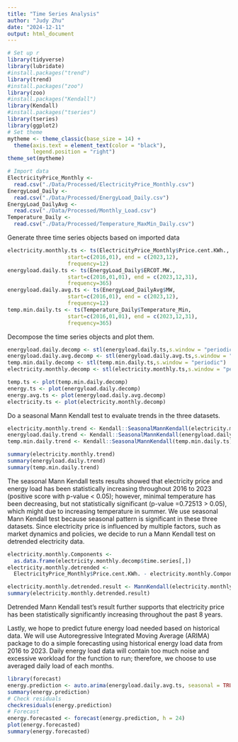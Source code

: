 ```yaml
---
title: "Time Series Analysis"
author: "Judy Zhu"
date: "2024-12-11"
output: html_document
---
```

  
```r
# Set up r
library(tidyverse)
library(lubridate)
#install.packages("trend")
library(trend)
#install.packages("zoo")
library(zoo)
#install.packages("Kendall")
library(Kendall)
#install.packages("tseries")
library(tseries)
library(ggplot2)
# Set theme
mytheme <- theme_classic(base_size = 14) +
  theme(axis.text = element_text(color = "black"), 
        legend.position = "right")
theme_set(mytheme)
```


```r
# Import data
ElectricityPrice_Monthly <-
  read.csv("./Data/Processed/ElectricityPrice_Monthly.csv")
EnergyLoad_Daily <-
  read.csv("./Data/Processed/EnergyLoad_Daily.csv")
EnergyLoad_DailyAvg <-
  read.csv("./Data/Processed/Monthly_Load.csv")
Temperature_Daily <-
  read.csv("./Data/Processed/Temperature_MaxMin_Daily.csv")

```

Generate three time series objects based on imported data
```r
electricity.monthly.ts <- ts(ElectricityPrice_Monthly$Price.cent.KWh.,
                   start=c(2016,01), end = c(2023,12),
                   frequency=12) 
energyload.daily.ts <- ts(EnergyLoad_Daily$ERCOT.MW.,
                   start=c(2016,01,01), end = c(2023,12,31),
                   frequency=365)
energyload.daily.avg.ts <- ts(EnergyLoad_DailyAvg$MW,
                   start=c(2016,01), end = c(2023,12),
                   frequency=12)
temp.min.daily.ts <- ts(Temperature_Daily$Temperature_Min,
                   start=c(2016,01,01), end = c(2023,12,31),
                   frequency=365)

```

Decompose the time series objects and plot them.
```r
energyload.daily.decomp <- stl(energyload.daily.ts,s.window = "periodic")
energyload.daily.avg.decomp <- stl(energyload.daily.avg.ts,s.window = "periodic")
temp.min.daily.decomp <- stl(temp.min.daily.ts,s.window = "periodic")
electricity.monthly.decomp <- stl(electricity.monthly.ts,s.window = "periodic")

temp.ts <- plot(temp.min.daily.decomp)
energy.ts <- plot(energyload.daily.decomp)
energy.avg.ts <- plot(energyload.daily.avg.decomp)
electricity.ts <- plot(electricity.monthly.decomp)

```

Do a seasonal Mann Kendall test to evaluate trends in the three datasets.
```r
electricity.monthly.trend <- Kendall::SeasonalMannKendall(electricity.monthly.ts)
energyload.daily.trend <- Kendall::SeasonalMannKendall(energyload.daily.ts)
temp.min.daily.trend <- Kendall::SeasonalMannKendall(temp.min.daily.ts)

summary(electricity.monthly.trend)
summary(energyload.daily.trend)
summary(temp.min.daily.trend)
```
The seasonal Mann Kendall tests results showed that electricity price and energy load has been statistically increasing throughout 2016 to 2023 (positive score with p-value < 0.05); however, minimal temperature has been decreasing, but not statistically significant (p-value =0.72513 > 0.05), which might due to increasing temperature in summer. We use seasonal Mann Kendall test because seasonal pattern is significant in these three datasets. Since electricity price is influenced by multiple factors, such as market dynamics and policies, we decide to run a Mann Kendall test on detrended electricity data.
```r
electricity.monthly.Components <- 
  as.data.frame(electricity.monthly.decomp$time.series[,])
electricity.monthly.detrended <- 
  ElectricityPrice_Monthly$Price.cent.KWh. - electricity.monthly.Components$seasonal

electricity.monthly.detrended.result <- MannKendall(electricity.monthly.detrended)
summary(electricity.monthly.detrended.result)
```

Detrended Mann Kendall test's result further supports that electricity price has been statistically significantly increasing throughout the past 8 years.

Lastly, we hope to predict future energy load needed based on historical data. We will use Autoregressive Integrated Moving Average (ARIMA) package to do a simple forecasting using historical energy load data from 2016 to 2023. Daily energy load data will contain too much noise and excessive workload for the function to run; therefore, we choose to use averaged daily load of each months.
```r
library(forecast)
energy.prediction <- auto.arima(energyload.daily.avg.ts, seasonal = TRUE)
summary(energy.prediction)
# Check residuals
checkresiduals(energy.prediction)
# Forecast
energy.forecasted <- forecast(energy.prediction, h = 24)
plot(energy.forecasted)
summary(energy.forecasted)
```






